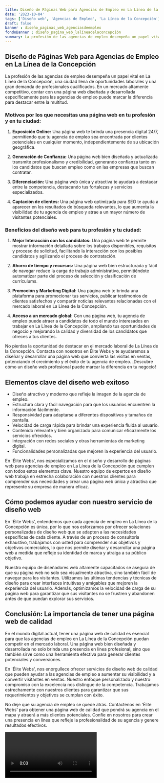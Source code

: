 ```yaml
---
title: Diseño de Páginas Web para Agencias de Empleo en La Línea de la Concepción
date: '2023-10-04'
tags: ['Diseño web', 'Agencias de Empleo', 'La Línea de la Concepción']
draft: false
banner : diseño_paginas_web_agenciasdeempleo
fondoBanner : diseño_pagina_web_lalíneadelaconcepción
summary: La profesión de las agencias de empleo desempeña un papel vital en La Línea de la Concepción, una ciudad llena de oportunidades laborales y una gran demanda de profesionales cualificados. En un mercado altamente competitivo, contar con una página web diseñada y desarrollada específicamente para las agencias de empleo puede marcar la diferencia para destacar entre la multitud.
---
```


## Diseño de Páginas Web para Agencias de Empleo en La Línea de la Concepción

La profesión de las agencias de empleo desempeña un papel vital en La Línea de la Concepción, una ciudad llena de oportunidades laborales y una gran demanda de profesionales cualificados. En un mercado altamente competitivo, contar con una página web diseñada y desarrollada específicamente para las agencias de empleo puede marcar la diferencia para destacar entre la multitud.

### Motivos por los que necesitas una página web en tu profesión y en tu ciudad:

1. **Exposición Online:** Una página web te brinda una presencia digital 24/7, permitiendo que tu agencia de empleo sea encontrada por clientes potenciales en cualquier momento, independientemente de su ubicación geográfica.

2. **Generación de Confianza:** Una página web bien diseñada y actualizada transmite profesionalismo y credibilidad, generando confianza tanto en los candidatos que buscan empleo como en las empresas que buscan contratar.

3. **Diferenciación:** Una página web única y atractiva te ayudará a destacar entre la competencia, destacando tus fortalezas y servicios especializados.

4. **Captación de clientes:** Una página web optimizada para SEO te ayuda a aparecer en los resultados de búsqueda relevantes, lo que aumenta la visibilidad de tu agencia de empleo y atrae a un mayor número de visitantes potenciales.

### Beneficios del diseño web para tu profesión y tu ciudad:

1. **Mejor Interacción con los candidatos:** Una página web te permite mostrar información detallada sobre los trabajos disponibles, requisitos y proceso de solicitud, facilitando la interacción con los posibles candidatos y agilizando el proceso de contratación.

2. **Ahorro de tiempo y recursos:** Una página web bien estructurada y fácil de navegar reduce la carga de trabajo administrativo, permitiéndote automatizar parte del proceso de selección y clasificación de currículums.

3. **Promoción y Marketing Digital:** Una página web te brinda una plataforma para promocionar tus servicios, publicar testimonios de clientes satisfechos y compartir noticias relevantes relacionadas con el mercado laboral en La Línea de la Concepción.

4. **Acceso a un mercado global:** Con una página web, tu agencia de empleo puede atraer a candidatos de todo el mundo interesados en trabajar en La Línea de la Concepción, ampliando tus oportunidades de negocio y mejorando la calidad y diversidad de los candidatos que ofreces a tus clientes.

No pierdas la oportunidad de destacar en el mercado laboral de La Línea de la Concepción. Contacta con nosotros en Élite Webs y te ayudaremos a diseñar y desarrollar una página web que convierta las visitas en ventas, potenciando el crecimiento y el éxito de tu agencia de empleo. ¡Descubre cómo un diseño web profesional puede marcar la diferencia en tu negocio!

<GifSeo />

<Cta />

## Elementos clave del diseño web exitoso

- Diseño atractivo y moderno que refleje la imagen de la agencia de empleo.
- Estructura clara y fácil navegación para que los usuarios encuentren la información fácilmente.
- Responsividad para adaptarse a diferentes dispositivos y tamaños de pantalla.
- Velocidad de carga rápida para brindar una experiencia fluida al usuario.
- Contenido relevante y bien organizado para comunicar eficazmente los servicios ofrecidos.
- Integración con redes sociales y otras herramientas de marketing digital.
- Funcionalidades personalizadas que mejoren la experiencia del usuario.

En 'Élite Webs', nos especializamos en el diseño y desarrollo de páginas web para agencias de empleo en La Línea de la Concepción que cumplen con todos estos elementos clave. Nuestro equipo de expertos en diseño web trabaja en estrecha colaboración con nuestros clientes para comprender sus necesidades y crear una página web única y atractiva que represente su empresa de manera eficaz.

## Cómo podemos ayudar con nuestro servicio de diseño web

En 'Élite Webs', entendemos que cada agencia de empleo en La Línea de la Concepción es única, por lo que nos esforzamos por ofrecer soluciones personalizadas de diseño web que se adapten a las necesidades específicas de cada cliente. A través de un proceso de consultoría exhaustivo, trabajamos con usted para comprender sus objetivos y objetivos comerciales, lo que nos permite diseñar y desarrollar una página web a medida que refleje su identidad de marca y atraiga a su público objetivo.

Nuestro equipo de diseñadores web altamente capacitados se asegura de que su página web no solo sea visualmente atractiva, sino también fácil de navegar para los visitantes. Utilizamos las últimas tendencias y técnicas de diseño para crear interfaces intuitivas y amigables que mejoren la experiencia del usuario. Además, optimizamos la velocidad de carga de su página web para garantizar que sus visitantes no se frustren y abandonen antes de que puedan explorar sus servicios.

## Conclusión: La importancia de tener una página web de calidad

En el mundo digital actual, tener una página web de calidad es esencial para que las agencias de empleo en La Línea de la Concepción puedan competir en el mercado laboral. Una página web bien diseñada y desarrollada no solo brinda una presencia en línea profesional, sino que también sirve como una herramienta efectiva para generar clientes potenciales y conversiones.

En 'Élite Webs', nos enorgullece ofrecer servicios de diseño web de calidad que pueden ayudar a las agencias de empleo a aumentar su visibilidad y a convertir visitantes en ventas. Nuestro enfoque personalizado y nuestro compromiso con la excelencia nos distingue de la competencia. Trabajamos estrechamente con nuestros clientes para garantizar que sus requerimientos y objetivos se cumplan con éxito.

No deje que su agencia de empleo se quede atrás. Contáctenos en 'Élite Webs' para obtener una página web de calidad que pondrá su agencia en el mapa y atraerá a más clientes potenciales. Confíe en nosotros para crear una presencia en línea que refleje la profesionalidad de su agencia y genere resultados efectivos.

<Video />

<CtaBot job='Agencias de Empleo' city='La Línea de la Concepción'/>

<Gmaps query='La Línea de la Concepción+españa+maps' />